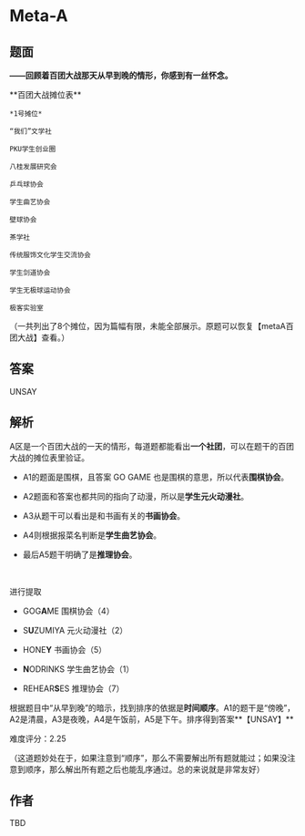 # Meta-A

## 题面

**——回顾着百团大战那天从早到晚的情形，你感到有一丝怀念。**
<div className={'text-center'}>
    **百团大战摊位表**

    *1号摊位*

    “我们”文学社

    PKU学生创业圈

    八桂发展研究会

    乒乓球协会

    学生曲艺协会

    壁球协会

    茶学社

    传统服饰文化学生交流协会

    学生剑道协会

    学生无极球运动协会

    极客实验室
</div>
（一共列出了8个摊位，因为篇幅有限，未能全部展示。原题可以恢复【metaA百团大战】查看。）

## 答案

UNSAY

## 解析

A区是一个百团大战的一天的情形，每道题都能看出**一个社团**，可以在题干的百团大战的摊位表里验证。

- A1的题面是围棋，且答案 GO GAME 也是围棋的意思，所以代表**围棋协会**。

- A2题面和答案也都共同的指向了动漫，所以是**学生元火动漫社**。

- A3从题干可以看出是和书画有关的**书画协会**。

- A4则根据报菜名判断是**学生曲艺协会**。

- 最后A5题干明确了是**推理协会**。

<br />

进行提取

- GOG**A**ME 围棋协会（4）

- S**U**ZUMIYA 元火动漫社（2）

- HONE**Y** 书画协会（5）

- **N**ODRINKS 学生曲艺协会（1）

- REHEAR**S**ES 推理协会（7）

根据题目中“从早到晚”的暗示，找到排序的依据是**时间顺序**。A1的题干是“傍晚”，A2是清晨，A3是夜晚，A4是午饭前，A5是下午。排序得到答案**【UNSAY】**

难度评分：2.25

（这道题妙处在于，如果注意到“顺序”，那么不需要解出所有题就能过；如果没注意到顺序，那么解出所有题之后也能乱序通过。总的来说就是非常友好）


## 作者

TBD
